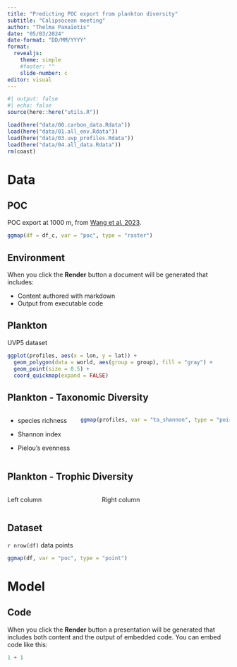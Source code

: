 ```yaml
---
title: "Predicting POC export from plankton diversity"
subtitle: "Calipsocean meeting"
author: "Thelma Panaïotis"
date: "05/03/2024"
date-format: "DD/MM/YYYY"
format: 
  revealjs:
    theme: simple
    #footer: ""
    slide-number: c
editor: visual
---
```


```r
#| output: false
#| echo: false
source(here::here("utils.R"))

load(here("data/00.carbon_data.Rdata"))
load(here("data/01.all_env.Rdata"))
load(here("data/03.uvp_profiles.Rdata"))
load(here("data/04.all_data.Rdata"))
rm(coast)
```

# Data

## POC

POC export at 1000 m, from [Wang et al. 2023](https://www.nature.com/articles/s41586-023-06772-4).

```r
ggmap(df = df_c, var = "poc", type = "raster")
```

## Environment

When you click the **Render** button a document will be generated that includes:

-   Content authored with markdown
-   Output from executable code

## Plankton

UVP5 dataset

```r
ggplot(profiles, aes(x = lon, y = lat)) +
  geom_polygon(data = world, aes(group = group), fill = "gray") +
  geom_point(size = 0.5) +
  coord_quickmap(expand = FALSE)
```

## Plankton - Taxonomic Diversity

::: columns
::: {.column width="30%"}
-   species richness

-   Shannon index

-   Pielou’s evenness
:::

::: {.column width="70%"}
```r
ggmap(profiles, var = "ta_shannon", type = "point") + labs(colour = "Shannon")
```
:::
:::

## Plankton - Trophic Diversity

::: columns
::: {.column width="40%"}
Left column
:::

::: {.column width="60%"}
Right column
:::
:::

## Dataset

`r nrow(df)` data points

```r
ggmap(df, var = "poc", type = "point")
```

# Model

## Code

When you click the **Render** button a presentation will be generated that includes both content and the output of embedded code. You can embed code like this:

```r
1 + 1
```
